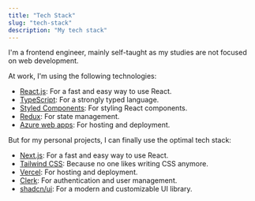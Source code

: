 ```yaml
---
title: "Tech Stack"
slug: "tech-stack"
description: "My tech stack"
---
```


I'm a frontend engineer, mainly self-taught as my studies are not focused on web development.

At work, I'm using the following technologies:

- [React.js](https://react.dev): For a fast and easy way to use React.
- [TypeScript](https://www.typescriptlang.org): For a strongly typed language.
- [Styled Components](https://styled-components.com): For styling React components.
- [Redux](https://redux.js.org): For state management.
- [Azure web apps](https://azure.microsoft.com/en-us/services/app-service/web/): For hosting and deployment.

But for my personal projects, I can finally use the optimal tech stack:

- [Next.js](https://nextjs.org): For a fast and easy way to use React.
- [Tailwind CSS](https://tailwindcss.com): Because no one likes writing CSS anymore.
- [Vercel](https://vercel.com): For hosting and deployment.
- [Clerk](https://clerk.dev): For authentication and user management.
- [shadcn/ui](https://ui.shadcn.com): For a modern and customizable UI library.

